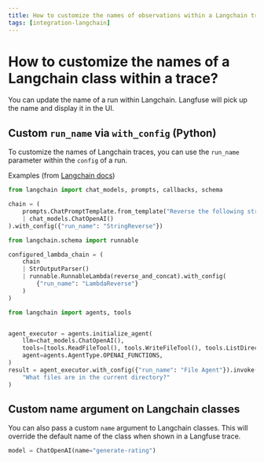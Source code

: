 ```yaml
---
title: How to customize the names of observations within a Langchain trace?
tags: [integration-langchain]
---
```


# How to customize the names of a Langchain class within a trace?

You can update the name of a run within Langchain. Langfuse will pick up the name and display it in the UI.

## Custom `run_name` via `with_config` (Python)

To customize the names of Langchain traces, you can use the `run_name` parameter within the `config` of a run.

Examples (from [Langchain docs](https://python.langchain.com/docs/concepts/runnables/#setting-custom-run-name-tags-and-metadata))

```python
from langchain import chat_models, prompts, callbacks, schema

chain = (
    prompts.ChatPromptTemplate.from_template("Reverse the following string: {text}")
    | chat_models.ChatOpenAI()
).with_config({"run_name": "StringReverse"})
```

```python
from langchain.schema import runnable

configured_lambda_chain = (
    chain
    | StrOutputParser()
    | runnable.RunnableLambda(reverse_and_concat).with_config(
        {"run_name": "LambdaReverse"}
    )
)
```

```python
from langchain import agents, tools


agent_executor = agents.initialize_agent(
    llm=chat_models.ChatOpenAI(),
    tools=[tools.ReadFileTool(), tools.WriteFileTool(), tools.ListDirectoryTool()],
    agent=agents.AgentType.OPENAI_FUNCTIONS,
)
result = agent_executor.with_config({"run_name": "File Agent"}).invoke(
    "What files are in the current directory?"
)
```

## Custom name argument on Langchain classes

You can also pass a custom `name` argument to Langchain classes. This will override the default name of the class when shown in a Langfuse trace.

```python
model = ChatOpenAI(name="generate-rating")
```
